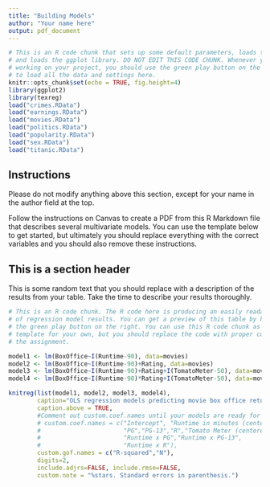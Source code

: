 ```yaml
---
title: "Building Models"
author: "Your name here"
output: pdf_document
---
```


```r
# This is an R code chunk that sets up some default parameters, loads the data,
# and loads the ggplot library. DO NOT EDIT THIS CODE CHUNK. Whenever you start
# working on your project, you should use the green play button on the right,
# to load all the data and settings here.
knitr::opts_chunk$set(echo = TRUE, fig.height=4)
library(ggplot2)
library(texreg)
load("crimes.RData")
load("earnings.RData")
load("movies.RData")
load("politics.RData")
load("popularity.RData")
load("sex.RData")
load("titanic.RData")
```

## Instructions

Please do not modify anything above this section, except for your name in the author field at the top.

Follow the instructions on Canvas to create a PDF from this R Markdown file that describes several multivariate models. You can use the template below to get started, but ultimately you should replace everything with the correct variables and you should also remove these instructions.

## This is a section header

This is some random text that you should replace with a description of the results from your table. Take the time to describe your results thoroughly.

```r
# This is an R code chunk. The R code here is producing an easily readable table
# of regression model results. You can get a preview of this table by hitting
# the green play button on the right. You can use this R code chunk as a
# template for your own, but you should replace the code with proper code for
# the assignment.

model1 <- lm(BoxOffice~I(Runtime-90), data=movies)
model2 <- lm(BoxOffice~I(Runtime-90)+Rating, data=movies)
model3 <- lm(BoxOffice~I(Runtime-90)+Rating+I(TomatoMeter-50), data=movies)
model4 <- lm(BoxOffice~I(Runtime-90)*Rating+I(TomatoMeter-50), data=movies)

knitreg(list(model1, model2, model3, model4),
        caption="OLS regression models predicting movie box office returns in millions of dollars",
        caption.above = TRUE,
        #Comment out custom.coef.names until your models are ready for knitting
        # custom.coef.names = c("Intercept", "Runtime in minutes (centered on 90)",
        #                       "PG","PG-13","R","Tomato Meter (centered on 50)",
        #                       "Runtime x PG","Runtime x PG-13",
        #                       "Runtime x R"),
        custom.gof.names = c("R-squared","N"),
        digits=2,
        include.adjrs=FALSE, include.rmse=FALSE,
        custom.note = "%stars. Standard errors in parenthesis.")
```

